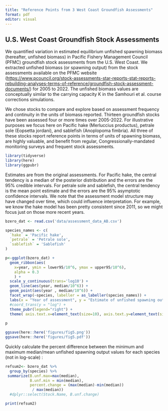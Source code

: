 ```yaml
---
title: "Reference Points from 3 West Coast Groundfish Assessments"
format: pdf
editor: visual
---
```


## U.S. West Coast Groundfish Stock Assessments

We quantified variation in estimated equilibrium unfished spawning biomass (hereafter, unfished biomass) in Pacific Fishery Management Council (PFMC) groundfish stock assessments from the U.S. West Coast. We extracted unfished biomass (or spawning output) from the stock assessments available on the PFMC website (<https://www.pcouncil.org/stock-assessments-star-reports-stat-reports-rebuilding-analyses-terms-of-reference/groundfish-stock-assessment-documents/>) for 2005 to 2022. The unfished biomass values are conceptually similar to the carrying capacity K in the Samhouri et al. course corrections simulations.

We chose stocks to compare and explore based on assessment frequency and continuity in the units of biomass reported. Thirteen groundfish stocks have been assessed four or more times over 2005-2022. For illustrative purposes we focus here on Pacific hake (Merluccius productus), petrale sole (Eopsetta jordani), and sablefish (Anoplopoma fimbria). All three of these stocks report reference points in terms of units of spawning biomass, are highly valuable, and benefit from regular, Congressionally-mandated monitoring surveys and frequent stock assessments.

```r
library(tidyverse)
library(here)
library(ggpubr)

```

Estimates are from the original assessments. For Pacific hake, the central tendency is a median of the posterior distribution and the errors are the 95% credible intervals. For petrale sole and sablefish, the central tendency is the mean point estimate and the errors are the 95% asymptotic confidence intervals. We note that the assessment model structure may have changed over time, which could influence interpretation. For example, we know the hake model has been pretty consistent since 2011, so we might focus just on those more recent years.

```r
bzero_dat <- read.csv('data/assessment_data_AB.csv')

species_names <- c(
  `hake` = 'Pacific hake',
  `petrale` = 'Petrale sole',
  `sablefish` = 'Sablefish'
)

p<-ggplot(bzero_dat) +
  geom_ribbon(aes(
    x=year, ymin = lower95/10^6, ymax = upper95/10^6),
    alpha = 0.3
    ) +
  scale_y_continuous(trans='log10') +
  geom_line(aes(year, median/10^6)) +
  geom_point(aes(year , median/10^6)) +
  facet_wrap(~species, labeller = as_labeller(species_names)) +
  labs(x = "Year of assessment", y = "Estimate of unfished spawning output\n(millions mt)") +
  #coord_trans(y = "log") +
  theme_pubr(legend="right") + 
  theme( axis.text.x=element_text(size=10), axis.text.y=element_text(size=10), axis.title = element_text(size = 14), strip.background = element_blank(), strip.text.x = element_text(size = 12) ) 
              
p

ggsave(here::here('figures/fig5.png'))
ggsave(here::here('figures/fig5.pdf'))

```

Quickly calculate the percent difference between the minimum and maximum median/mean unfished spawning output values for each species (not in log-scale) :

```r
refsum2<- bzero_dat %>%
  group_by(species) %>% 
 summarize(B.unf.max=max(median),
           B.unf.min = min(median),
           percent.change = (max(median)-min(median))
            / max(median)) 
  #dplyr::select(Stock.Name, B.unf.change)

print(refsum2)
```
